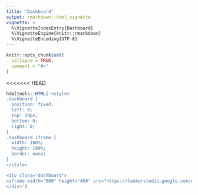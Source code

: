 ```yaml
---
title: "Dashboard"
output: rmarkdown::html_vignette
vignette: >
  %\VignetteIndexEntry{Dashboard}
  %\VignetteEngine{knitr::rmarkdown}
  %\VignetteEncoding{UTF-8}
---
```


```r
knitr::opts_chunk$set(
  collapse = TRUE,
  comment = "#>"
)
```

<<<<<<< HEAD
```r
htmltools::HTML('<style>
.dashboard {
  position: fixed;
  left: 0;
  top: 50px;
  bottom: 0;
  right: 0;
}
.dashboard iframe {
  width: 100%;
  height: 100%;
  border: none;
}
</style>

<div class="dashboard"> 
<iframe width="600" height="450" src="https://lookerstudio.google.com/embed/reporting/4f2a4c02-d93c-4de1-a9c9-15622f9e6d88/page/p_1rm66nx2cd" frameborder="0" style="border:0" allowfullscreen sandbox="allow-storage-access-by-user-activation allow-scripts allow-same-origin allow-popups allow-popups-to-escape-sandbox"></iframe>
</div>')
```

